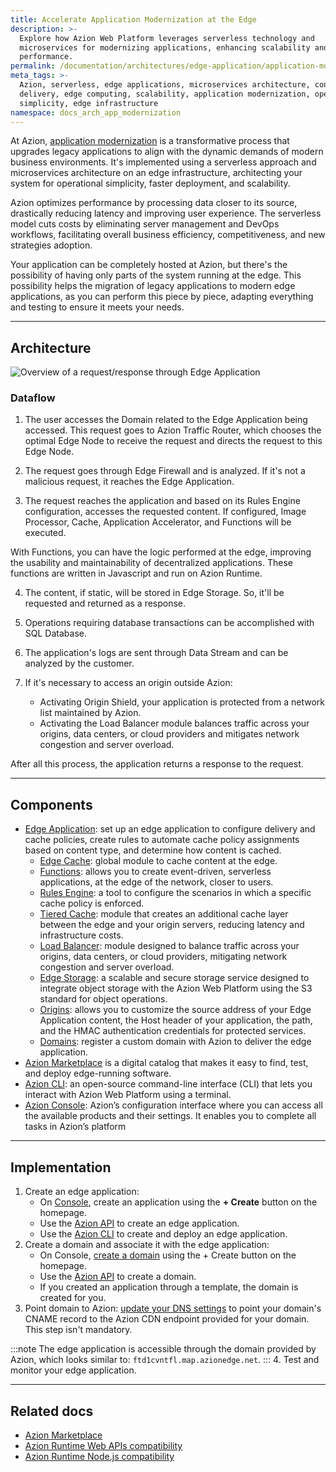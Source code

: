 ```yaml
---
title: Accelerate Application Modernization at the Edge
description: >-
  Explore how Azion Web Platform leverages serverless technology and
  microservices for modernizing applications, enhancing scalability and
  performance.
permalink: /documentation/architectures/edge-application/application-modernization/
meta_tags: >-
  Azion, serverless, edge applications, microservices architecture, content
  delivery, edge computing, scalability, application modernization, operational
  simplicity, edge infrastructure
namespace: docs_arch_app_modernization
---
```


At Azion, [application modernization](https://www.azion.com/en/solutions/application-modernization/) is a transformative process that upgrades legacy applications to align with the dynamic demands of modern business environments. It's implemented using a serverless approach and microservices architecture on an edge infrastructure, architecting your system for operational simplicity, faster deployment, and scalability. 

Azion optimizes performance by processing data closer to its source, drastically reducing latency and improving user experience. The serverless model cuts costs by eliminating server management and DevOps workflows, facilitating overall business efficiency, competitiveness, and new strategies adoption.

Your application can be completely hosted at Azion, but there's the possibility of having only parts of the system running at the edge. This possibility helps the migration of legacy applications to modern edge applications, as you can perform this piece by piece, adapting everything and testing to ensure it meets your needs.

---

## Architecture

![Overview of a request/response through Edge Application](/assets/docs/images/uploads/app-modernization.png)


### Dataflow

1. The user accesses the Domain related to the Edge Application being accessed. This request goes to Azion Traffic Router, which chooses the optimal Edge Node to receive the request and directs the request to this Edge Node.

2. The request goes through Edge Firewall and is analyzed. If it's not a malicious request, it reaches the Edge Application.

3. The request reaches the application and based on its Rules Engine configuration, accesses the requested content. If configured, Image Processor, Cache, Application Accelerator, and Functions will be executed. 

With Functions, you can have the logic performed at the edge, improving the usability and maintainability of decentralized applications. These functions are written in Javascript and run on Azion Runtime.

4. The content, if static, will be stored in Edge Storage. So, it'll be requested and returned as a response.

5. Operations requiring database transactions can be accomplished with SQL Database.

6. The application's logs are sent through Data Stream and can be analyzed by the customer.

7. If it's necessary to access an origin outside Azion:
    - Activating Origin Shield, your application is protected from a network list maintained by Azion.
    - Activating the Load Balancer module balances traffic across your origins, data centers, or cloud providers and mitigates network congestion and server overload.

After all this process, the application returns a response to the request.
  
---

## Components
- [Edge Application](/en/documentation/products/build/edge-application/): set up an edge application to configure delivery and cache policies, create rules to automate cache policy assignments based on content type, and determine how content is cached.
    - [Edge Cache](/en/documentation/products/build/edge-application/edge-cache/): global module to cache content at the edge.
    - [Functions](/en/documentation/products/build/edge-application/edge-functions/): allows you to create event-driven, serverless applications, at the edge of the network, closer to users.
    - [Rules Engine](/en/documentation/products/build/edge-application/rules-engine/): a tool to configure the scenarios in which a specific cache policy is enforced.
    - [Tiered Cache](/en/documentation/products/build/edge-application/tiered-cache/): module that creates an additional cache layer between the edge and your origin servers, reducing latency and infrastructure costs. 
    - [Load Balancer](/en/documentation/products/secure/edge-connector/load-balancer/): module designed to balance traffic across your origins, data centers, or cloud providers, mitigating network congestion and server overload.
    - [Edge Storage](/en/documentation/products/store/edge-storage/): a scalable and secure storage service designed to integrate object storage with the Azion Web Platform using the S3 standard for object operations.
    - [Origins](/en/documentation/products/build/edge-application/origins/):  allows you to customize the source address of your Edge Application content, the Host header of your application, the path, and the HMAC authentication credentials for protected services.
    - [Domains](/en/documentation/products/build/edge-application/domains/): register a custom domain with Azion to deliver the edge application.
- [Azion Marketplace](/en/documentation/products/marketplace/) is a digital catalog that makes it easy to find, test, and deploy edge-running software.
- [Azion CLI](/en/documentation/products/azion-cli/overview/):  an open-source command-line interface (CLI) that lets you interact with Azion Web Platform using a terminal. 
- [Azion Console](/en/documentation/products/guides/getting-to-know-azion-console/): Azion’s configuration interface where you can access all the available products and their settings. It enables you to complete all tasks in Azion’s platform

---

## Implementation

1. Create an edge application:
    - On [Console](https://console.azion.com), create an application using the **+ Create** button on the homepage.
    - Use the [Azion API](https://api.azion.com/#9c61e0fd-e7aa-4a5f-b29e-7f9d71b98d5f) to create an edge application.
    - Use the [Azion CLI](/en/documentation/devtools/cli/create/#edge-applications) to create and deploy an edge application.
2. Create a domain and associate it with the edge application: 
    - On Console, [create a domain](/en/documentation/products/guides/configure-a-domain/) using the + Create button on the homepage.
    - Use the [Azion API](https://api.azion.com/#a258eabc-b419-47e6-be68-45c2ce0150dd) to create a domain.
    - If you created an application through a template, the domain is created for you.
3. Point domain to Azion: [update your DNS settings](/en/documentation/products/guides/migrate-ns-to-azion/) to point your domain's CNAME record to the Azion CDN endpoint provided for your domain. This step isn't mandatory.

:::note 
The edge application is accessible through the domain provided by Azion, which looks similar to: `ftd1cvntfl.map.azionedge.net`. 
:::
4. Test and monitor your edge application.

---

## Related docs

- [Azion Marketplace](/en/documentation/products/marketplace/)
- [Azion Runtime Web APIs compatibility](/en/documentation/products/devtools/azion-edge-runtime/frameworks-compatibility/)
- [Azion Runtime Node.js compatibility](/en/documentation/products/azion-edge-runtime/compatibility/node/)
